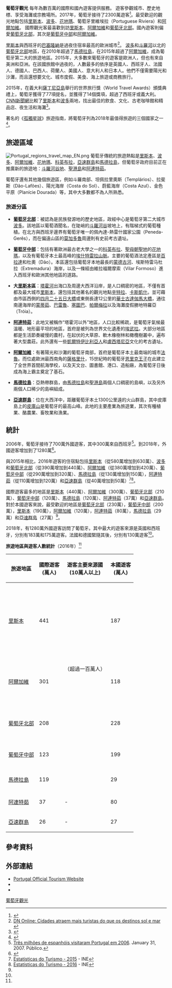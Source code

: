 '''葡萄牙觀光''' 每年為數百萬的國際和國內遊客提供服務。 遊客參觀城市、歷史地標、享受海灘或宗教場所。2017年，葡萄牙接待了2300萬遊客<ref>{{cite web |url=http://www.the-businessreport.com/article/lisbon-a-city-that-moves-and-grows/ |title=Lisbon, a city that moves and grows |publisher=The Business Report |accessdate=24 January 2019 |archive-date=2019-05-22 |archive-url=https://web.archive.org/web/20190522034606/http://www.the-businessreport.com/article/lisbon-a-city-that-moves-and-grows/ |dead-url=yes }}</ref>。最受歡迎的觀光地點包括[[里斯本|里斯本]]、[[波多|波多]]、[[花地瑪|花地瑪]]、葡萄牙里維埃拉（Portuguese Riviera）和[[阿爾加維|阿爾加維]]。 國際觀光客最喜歡到訪[[里斯本|里斯本]]、[[阿爾加維|阿爾加維]]和[[北部大區_(葡萄牙)|葡萄牙北部]]。國內遊客則偏愛[[北部大區_(葡萄牙)|葡萄牙北部]]，其次是[[中部大區_(葡萄牙)|葡萄牙中部]]和[[阿爾加維|阿爾加維]]。

[[里斯本|里斯本]]與西班牙的[[巴塞隆納|巴塞隆納]]是過夜住宿率最高的歐洲城市<ref>[https://dn.sapo.pt/2007/01/25/economia/cidades_atraem_mais_turistas_que_des.html DN Online: Cidades atraem mais turistas do que os destinos sol e mar<!-- Bot generated title -->] {{Webarchive|url=https://web.archive.org/web/20070218153854/http://dn.sapo.pt/2007/01/25/economia/cidades_atraem_mais_turistas_que_des.html |date=2007-02-18 }}</ref>。 [[波多|波多]]和[[斗羅河|斗羅河]]以北的[[北部大區_(葡萄牙)|葡萄牙北部]]地區，在2010年超過了[[馬德拉|馬德拉島]]，在2015年超過了[[阿爾加維|阿爾加維]]，成為葡萄牙第二大的旅遊地區。2015年，大多數來葡萄牙的遊客是歐洲人，但也有來自美洲和亞洲。在該國旅館中過夜的，人數最多的依序是英國人、西班牙人、法國人、德國人、巴西人、荷蘭人、美國人、意大利人和日本人。他們不僅需要陽光和沙灘，而且還想要文化、城市度假、美食、海上旅遊或商務旅行。

2015年，在義大利[[薩丁尼亞島|薩丁尼亞島]]舉行的世界旅行獎（World Travel Awards）頒獎典禮上，葡萄牙獲得了77項提名，並獲得了14個獎項，超過了西班牙或義大利。[[有線電視新聞網|CNN新聞網]]比較了[[里斯本|里斯本]]和[[波多|波多]]兩地，找出最佳的飲食、文化、古老咖啡館和精品店、夜生活和海灘<ref>{{cite web|author=Paul Ames, CNN|title=Porto vs. Lisbon: 8 reasons Porto is cooler|url=http://edition.cnn.com/travel/article/porto-vs-lisbon-portugal/index.html|accessdate=2020-02-26|archive-date=2019-12-25|archive-url=https://web.archive.org/web/20191225111459/https://edition.cnn.com/travel/article/porto-vs-lisbon-portugal/index.html|dead-url=no}}</ref>。

著名的《[[孤獨星球|孤獨星球]]》旅遊指南，將葡萄牙列為2018年最值得旅遊的三個國家之一<ref>{{cite web|title=Lonely Planet Best in Travel 2018: Top Countries|url=https://www.lonelyplanet.com/best-in-travel/countries}}</ref>。

== 旅遊區域 ==

[[File:Portugal_regions_travel_map_EN.png|thumb]]
葡萄牙傳統的旅遊熱點是[[里斯本|里斯本]]、[[波多|波多]]、[[阿爾加維|阿爾加維]]、[[花地瑪|花地瑪]]、[[科英布拉|科英布拉]]，[[亞速群島|亞速群島]]和[[馬德拉|馬德拉島]]，但葡萄牙政府目前正在推廣新的旅遊地：[[斗羅河|斗羅河谷地]]、[[聖港島|聖港島]]和[[阿連特茹大區|阿連特茹]]。

葡萄牙還有其他幾個旅遊區，例如斗羅南部、坦佩拉里奧斯（Templários）、拉斐斯（Dão-Lafões）、陽光海岸（Costa do Sol）、蔚藍海岸（Costa Azul）、金色平原（Planície Dourada）等，其中大多數都不為人所熟悉。

=== 旅遊分區 ===

* '''[[北部大區_(葡萄牙)|葡萄牙北部]]'''：被認為是民族發源地的歷史地區，政經中心是葡萄牙第二大城市[[波多|波多]]。該地區以葡萄酒聞名，在陡峭的[[斗羅河|斗羅河谷]]坡地上，有階梯式的葡萄種植。在北方與西班牙邊界有葡萄牙唯一的佩內達-熱雷什國家公園（Peneda-Gerês），而在偏遠山區的[[莫加多魯|莫加多魯]]周邊則有史前考古遺址。

* '''[[中部大區_(葡萄牙)|葡萄牙中部]]'''：包括有著歐洲最古老大學之一的[[科英布拉|科英布拉]]、[[花地瑪聖母朝聖地|聖母朝聖地]]的[[花地瑪|花地瑪]]，以及有葡萄牙本土最高峰的[[埃什特雷拉山脈|埃什特雷拉山脈]]。主要的葡萄酒法定產區是[[百拉達法定產區|百拉達]]和杜奧（Dão）。本區還包括葡萄牙本地最長的[[蒙德古河|蒙德古河]]、埃斯特雷马杜拉（Extremadura）海岸，以及一條經由維拉福爾摩索（Vilar Formoso）進入西班牙和歐洲其他地區的道路。

* '''大[[里斯本|里斯本]]區'''：[[塔霍河|塔霍河]]出海口及周邊大西洋沿岸，是人口稠密的地區，不僅有首都及最大城市[[里斯本|里斯本]]，還包括其他著名的觀光地點[[辛特拉|辛特拉]]、[[卡斯凱什|卡斯凱什]]。並可藉由市區西側的[[4月25日大橋|四月二十五日大橋]]或東側長達12公里的[[華士古達伽馬大橋|華士古達伽馬大橋]]，通往南邊海岸的[[蒙蒂茹_(葡萄牙)|蒙蒂茹]]、[[巴雷魯|巴雷魯]]、[[塞圖巴|塞圖巴]]、[[帕爾梅拉|帕爾梅拉]]以及海灘度假勝地特羅亞（Tróia）。 

* '''[[阿連特茹大區|阿連特茹]]'''：此地又被稱作“塔霍河以外”地區，人口比較稀疏，是葡萄牙氣候最溫暖、地形最平坦的地區，首府是被列為世界文化遺產的[[埃武拉|埃武拉]]。大部分地區都是生活節奏緩慢的農村，在起伏的大草原、軟木橡樹林和橄欖樹叢中，遍布著大型農莊。此外還有一些[[凱爾特伊比利亞人|凱爾特伊比利亞人]]和[[盧西塔尼亞|盧西塔尼亞]]文化的考古遺址。

* '''[[阿爾加維|阿爾加維]]'''：有著陽光和沙灘的葡萄牙南部，首府是葡萄牙本土最南端的城市[[法魯|法魯]]。而位處歐洲最西南角的[[薩格里什|薩格里什]]，15世紀時的葡萄牙[[恩里克_(航海家)|恩里克王子]]在此建立了全世界首間航海學校，以及天文台、圖書館、港口、造船廠，為葡萄牙日後成為海上霸主奠定了基石。

* '''[[馬德拉|馬德拉島]]'''：亞熱帶群島，由[[馬德拉|馬德拉島]]和[[聖港島|聖港島]]兩個人口稠密的島嶼，以及另外兩個人口稀少的島嶼組成。

* '''[[亞速群島|亞速群島]]'''：位在大西洋中，距離葡萄牙本土1300公里遠的火山群島，其中皮庫島上的[[皮庫山|皮庫山]]是葡萄牙的最高山峰。此地的主要產業為旅遊業，其次有種植業、酪農業、畜牧業和漁業。

== 統計 ==

2006年，葡萄牙接待了700萬外國遊客，其中300萬來自西班牙<ref>[http://jornal.publico.clix.pt/noticias.asp?a=2007&m=01&d=31&uid=&id=119136&sid=13209 Três milhões de espanhóis visitaram Portugal em 2006]{{Dead link|date=July 2018 |bot=InternetArchiveBot |fix-attempted=no }}. January 31, 2007. Público.</ref>。到2018年，外國遊客增加到了1280萬<ref name="#1">{{Cite web |url=https://www.portugalresident.com/2019/02/14/portugal-celebrates-new-tourism-record-21-million-tourists-in-2018/ |title=存档副本 |access-date=2020-02-24 |archive-url=https://web.archive.org/web/20190902154905/https://www.portugalresident.com/2019/02/14/portugal-celebrates-new-tourism-record-21-million-tourists-in-2018/ |archive-date=2019-09-02 |dead-url=yes }}</ref>。

與2015年相比，2016年遊客的住宿點包括[[里斯本|里斯本]]（從580萬增加到630萬）、[[波多|波多]]和[[北部大區_(葡萄牙)|葡萄牙北部]]（從390萬增加到440萬）、[[阿爾加維|阿爾加維]]（從380萬增加到420萬）、[[中部大區_(葡萄牙)|葡萄牙中部]]（從290萬增加到320萬）、[[馬德拉|馬德拉島]]（從130萬增加到150萬），[[阿連特茹大區|阿連特茹]]（從110萬增加到120萬）和[[亞速群島|亞速群島]]（從40萬增加到50萬）<ref>[https://www.ine.pt/ngt_server/attachfileu.jsp?look_parentBoui=265860618&att_display=n&att_download=y Estatísticas do Turismo - 2015] - INE</ref><ref name="stat16">[https://www.ine.pt/ngt_server/attachfileu.jsp?look_parentBoui=299820007&att_display=n&att_download=y Estatísticas do Turismo - 2016] - INE</ref>。

國際遊客最多的地區是[[里斯本|里斯本]]（440萬）、[[阿爾加維|阿爾加維]]（300萬）、[[北部大區_(葡萄牙)|葡萄牙北部]]（210萬）、[[中部大區_(葡萄牙)|葡萄牙中部]]（120萬）、[[馬德拉|馬德拉島]]（120萬）、[[阿連特茹大區|阿連特茹]]（37萬）和[[亞速群島|亞速群島]]。對於本國遊客來說，最受歡迎的地區是[[北部大區_(葡萄牙)|葡萄牙北部]]（230萬），[[中部大區_(葡萄牙)|葡萄牙中部]]（200萬），[[里斯本|里斯本]]（190萬），[[阿爾加維|阿爾加維]]（120萬），[[阿連特茹大區|阿連特茹]]（80萬），[[馬德拉|馬德拉島]]（29萬）和[[亞速群島|亞速群島]]（27萬）<ref name="stat16"/>。 

2018年，有1280萬外國遊客訪問了葡萄牙。其中最大的遊客來源是英國和西班牙，分別有183萬和175萬遊客。法國和德國緊隨其後，分別有130萬遊客<ref name="#1"/>。


'''旅遊地區與遊客人數統計'''（2016年）<ref name="stat16"/>
{| class="wikitable sortable"
|-
! 旅遊地區 !! 國際遊客<br/>(萬人) !! 遊客主要來源國<br/>(10萬人以上) !!  本國遊客<br/>(萬人)
|-
| [[里斯本|里斯本]] || 441 || {{flag|France}} <br/>{{flag|Spain}} <br/>{{flag|Germany}} <br/>{{flag|Brazil}} <br/>{{flag|UK}} <br/>{{flag|US}} <br/>{{flag|Italy}} <br/>{{flag|Netherlands}} <br/>{{flag|China}} <br/>{{flag|Belgium}} <br/>{{flag|Switzerland}} || 187
|-
| [[阿爾加維|阿爾加維]] || 301 || {{flag|UK}}（超過一百萬人） <br/>{{flag|Germany}} <br/>{{flag|Spain}} <br/>{{flag|Netherlands}} <br/>{{flag|Ireland}} <br/>{{flag|France}} || 118
|-
| [[北部大區_(葡萄牙)|葡萄牙北部]] || 208 || {{flag|Spain}} <br/>{{flag|France}} <br/>{{flag|Germany}} <br/>{{flag|Brazil}} <br/>{{flag|UK}} || 228
|-
| [[中部大區_(葡萄牙)|葡萄牙中部]] || 123 || {{flag|Spain}} <br/>{{flag|France}} <br/>{{flag|Brazil}} || 199
|-
| [[馬德拉|馬德拉島]]|| 119 || {{flag|UK}} <br/>{{flag|Germany}} <br/>{{flag|France}} ||  29
|-
| [[阿連特茹大區|阿連特茹]] || 37 || - || 80
|-
| [[亞速群島|亞速群島]] || 26  || - ||27
|}


==參考資料==
{{reflist}}
{{欧洲題目|觀光}}

== 外部連結 ==
* [https://www.visitportugal.com/en Portugal Official Tourism Website]
* {{Wikivoyage-inline|葡萄牙}}
* {{commons category-inline|葡萄牙觀光}}

[[Category:葡萄牙觀光|]]